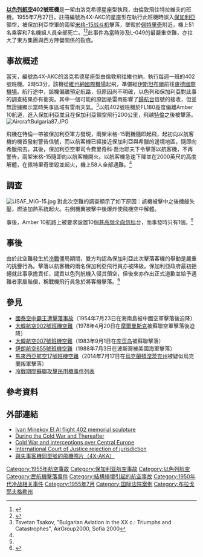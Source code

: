 {{Infobox Airliner accident
|name=以色列航空402號班機空難
|Crash image=El Al Connie.jpg
|Image caption=與失事飛機相似的洛克希德L-049
|Date=1955年7月27日
|Type=被擊落
|Site={{BUL}}[[佩特里奇|佩特里奇]]北部
|Coordinates={{coord|41|24|N|23|13|E|type:airport_source:kolossus-itwiki|display=title,inline}}
|Fatalities=58
|Injuries=0
|Aircraft Type=[[洛克希德星座|洛克希德L-049]]
|Operator=[[以色列航空|以色列航空]]
|Tail Number=4X-AKC
|Origin={{GBR}}[[倫敦希斯路機場|倫敦希斯路機場]]
|StopoverA={{AUT}}[[維也納國際機場|維也納國際機場]]
|Last stopover={{TUR}}[[阿塔蒂尔克国际机场|阿塔蒂尔克国际机场]]
|Destination={{ISR}}[[本-古里安国际机场|盧德國際機場]]
|Passengers=51
|Crew=7
|Survivors =0
|}}

'''[[以色列航空|以色列航空]]402號班機'''是一架由洛克希德星座型執飛，由倫敦飛往特拉維夫的班機。1955年7月27日，註冊編號為4X-AKC的星座型在執行此班機時誤入[[保加利亞|保加利亞]]領空，被保加利亞空軍的兩架[[米格-15战斗机|米格-15战斗机]]擊落，墜毀於[[佩特里奇|佩特里奇]]附近，機上51名乘客和7名機組人員全部死亡。<ref name=asn1>{{ASN accident|id=19550727-0}}</ref><ref name=time1>{{cite news|url=http://www.time.com/time/magazine/article/0,9171,807400,00.html|publisher=Time Magazine|date=1955-08-08|title=Through the Curtain|accessdate=2014-07-18|archive-date=2011-05-24|archive-url=https://web.archive.org/web/20110524095915/http://www.time.com/time/magazine/article/0,9171,807400,00.html|dead-url=no}}</ref>此事件為當時涉及L-049的最嚴重空難，亦拉大了東方集團與西方陣營關係的裂痕。

==事故概述==
當天，編號為4X-AKC的洛克希德星座型由倫敦飛往維也納，執行每週一班的402號班機。2時53分，該機從[[維也納國際機場|維也納國際機場]]起飛，準備經[[伊斯坦布爾|伊斯坦布爾]]前往[[盧德國際機場|盧德國際機場]]。航行途中，該機偏離預定航路，但原因尚不明確，以色列和保加利亞對此事的調查結果亦有衝突。其中一個可能的原因是雷雨影響了[[歸航台|歸航台]]信號的接收，但並無證據顯示當時失事區域有雷雨天氣。<ref>Tsvetan Tsakov, "Bulgarian Aviation in the XX c.: Triumphs and Catastrophes", AirGroup2000, Sofia 2000</ref>以航402號班機於FL180高度偏離Amber 10航道，進入保加利亞並且在保加利亞領空飛行200公里，飛越[[特倫|特倫]]之後被擊落。
[[File:AircraftBulgaria87.JPG|thumb]]

飛機在特倫一帶被保加利亞軍方發現，兩架米格-15戰機隨即起飛，起初向以航客機的機首發射警告信號，而以航客機已經接近保加利亞與希臘的邊境地區，隨即向希臘飛去。其後，保加利亞空軍司令費里奇科·喬治耶夫下令擊落以航客機，不再警告，兩架米格-15隨即向以航客機開火。以航客機急速下降並在2000英尺的高度解體，在佩特里奇墜毀並起火，機上58人全部遇難。<ref name=asn1/>

==調查==
[[File:USAF_MiG-15.jpg|thumb]]
對此次空難的調查顯示了如下原因：該機被擊中之後機艙失壓，燃油加熱系統起火。右側機翼被擊中後爆炸使飛機空中解體。

事後，Amber 10航路上被要求設置10個[[甚高频全向信标|甚高频全向信标]]台，而事發時只有1個。<ref name=asn1/>

==事後==
由於此空難發生於[[冷戰|冷戰]]僵局期間，雙方均認為保加利亞此次擊落客機的舉動是嚴重的挑釁行為。擊落以航客機的兩名保加利亞飛行員亦被降級。保加利亞政府最初拒絕就此事承擔責任，譴責以色列航機入侵其領空，但後來亦作出正式道歉並給予遇難者家屬賠償，稱戰機飛行員急於將客機擊落。<ref>{{cite news|url=http://www.time.com/time/magazine/article/0,9171,926171,00.html?promoid=googlep|title=The Worst, but Not the First|date=1983-09-12|publisher=Time/CNN|accessdate=2014-07-18|archive-date=2012-10-17|archive-url=https://web.archive.org/web/20121017024754/http://www.time.com/time/magazine/article/0,9171,926171,00.html?promoid=googlep|dead-url=no}}</ref>

==參見==
* [[國泰空中霸王遭擊落事故|國泰空中霸王遭擊落事故]]（1954年7月23日在海南島被中國空軍擊落後迫降）
* [[大韓航空902號班機空難|大韓航空902號班機空難]]（1978年4月20日在[[摩爾曼斯克|摩爾曼斯克]]被蘇聯空軍擊落後迫降）
* [[大韓航空007號班機空難|大韓航空007號班機空難]]（1983年9月1日在[[库页岛|库页岛]]被蘇聯擊落）
* [[伊朗航空655號班機空難|伊朗航空655號班機空難]]（1988年7月3日在波斯灣被美國海軍擊落）
* [[馬來西亞航空17號班機空難|馬來西亞航空17號班機空難]]（2014年7月17日在[[烏克蘭|烏克蘭]][[頓涅茨克州|頓涅茨克州]]被疑似烏克蘭叛軍擊落）
* [[冷戰期間蘇聯攻擊民用機事件列表|冷戰期間蘇聯攻擊民用機事件列表]]

==參考資料==
{{Reflist}}

==外部連結==
* [http://www.ivanminekov.com/elal_news.html Ivan Minekov El Al flight 402 memorial sculpture]{{Wayback|url=http://www.ivanminekov.com/elal_news.html |date=20131104180033 }}
* [http://myplace.frontier.com/~anneled/ColdWar.html During the Cold War and Thereafter]{{Wayback|url=http://myplace.frontier.com/~anneled/ColdWar.html |date=20170821084020 }}
* [https://web.archive.org/web/20080614002010/http://jpgleize.club.fr/aces/cldpwa.htm Cold War and interceptions over Central Europe]
* [https://web.archive.org/web/20070610041524/http://library.lawschool.cornell.edu/cijwww/icjwww/idecisions/isummaries/iibsummary590526.htm International Court of Justice rejection of jurisdiction]
* [http://www.abpic.co.uk/images/images/1002722F.jpg 與失事客機同型號的飛機照片（4X-AKA）]{{Wayback|url=http://www.abpic.co.uk/images/images/1002722F.jpg |date=20131104105657 }}

{{1955年航空事故}}
{{Cold War}}

[[Category:1955年航空事故|Category:1955年航空事故]]
[[Category:保加利亚航空事故|Category:保加利亚航空事故]]
[[Category:以色列航空|Category:以色列航空]]
[[Category:民航機擊落事件|Category:民航機擊落事件]]
[[Category:結構損壞引起的航空事故|Category:結構損壞引起的航空事故]]
[[Category:1950年代冷战相关事件|Category:1950年代冷战相关事件]]
[[Category:1955年7月|Category:1955年7月]]
[[Category:国际法院案例|Category:国际法院案例]]
[[Category:布拉戈耶夫格勒州|Category:布拉戈耶夫格勒州]]